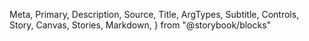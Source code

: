   Meta,
  Primary,
  Description,
  Source,
  Title,
  ArgTypes,
  Subtitle,
  Controls,
  Story,
  Canvas,
  Stories,
  Markdown,
} from "@storybook/blocks"

<Meta of={Table} />

<Title />

<Description of={Table} />

```tsx
import { Table, Tbody, Td, Th, Thead, Tr } from "@einride/ui"
```

## Basic

<Description of={Table.Basic} />

<Canvas of={Table.Basic} sourceState="hidden" />

<Controls of={Table.Basic} />
